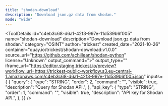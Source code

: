 ```yaml
---
title: "shodan-download"
description: "Download json.gz data from shodan."
mode: "wide"
---
```



<ToolDetails
  id="c4eb3c68-d6a1-42f3-997e-11d539b6f005"
  name="shodan-download"
  description="Download json.gz data from shodan."
  category="OSINT"
  author="trickest"
  created_date="2021-10-26"
  container="quay.io/trickest/shodan-download:v1.0.0"
  source_url="https://github.com/achillean/shodan-python"
  license="Unknown"
  output_command=">"
  output_type=""
  iframe_url="https://editor.staging.trickest.io/preview?workflow_url=https://trickest-public-workflow.s3.eu-central-1.amazonaws.com/c4eb3c68-d6a1-42f3-997e-11d539b6f005.json"
  inputs={ {
  "query": {
    "type": "STRING",
    "order": 2,
    "command": "",
    "visible": true,
    "description": "Query for Shodan API.",
  },
  "api_key": {
    "type": "STRING",
    "order": 1,
    "command": "",
    "visible": true,
    "description": "API key for Shodan API.",
  },
}}
/>
